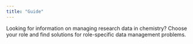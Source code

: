 ```yaml
---
title: "Guide"
---
```



Looking for information on managing research data in chemistry? Choose your role and find solutions for role-specific data management problems.

<RoleFeatures />